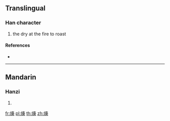 ==Translingual==

===Han character===
{{Han char|rn=86|rad=火|as=14|sn=18|four=|canj=FYRD,XFYRD}}

# the dry at the fire to roast

====References====
* {{Han ref|kx=0685.270|dkj=19511|dj=1098.150|hdz=32243.120|uh=71FA|ud=29178}}

----

==Mandarin==

===Hanzi===
{{cmn-hanzi|pin=[[dào]] ([[dao4]]), [[kǎo]] ([[kao3]]), [[tāo]] ([[tao1]])|wg=tao<sup>4</sup>, k'ao<sup>3</sup>, t'ao<sup>1</sup>}}

# {{defn|lang=cmn|sort=火14}}

[[fr:燺]]
[[pl:燺]]
[[th:燺]]
[[zh:燺]]